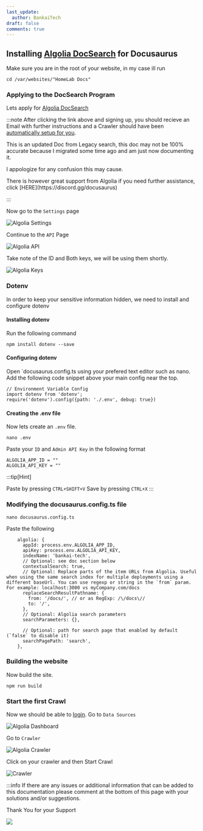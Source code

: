 ```yaml
---
last_update:
  author: BankaiTech
draft: false
comments: true
---
```

## Installing [Algolia DocSearch](https://docusaurus.io/docs/search) for Docusaurus

Make sure you are in the root of your website, in my case ill run
```
cd /var/websites/"HomeLab Docs"
```
### Applying to the DocSearch Program
Lets apply for [Algolia DocSearch](https://docsearch.algolia.com/apply/)

:::note
After clicking the link above and signing up, you should recieve an Email with further instructions and a Crawler should have been [automatically setup for you](https://docsearch.algolia.com/docs/templates/#getting-started).
<p>This is an updated Doc from Legacy search, this doc may not be 100% accurate because I migrated some time ago and am just now documenting it.</p>
I appologize for any confusion this may cause.
<p>There is however great support from Algolia if you need further assistance, click [HERE](https://discord.gg/docusaurus)</p>
:::

Now go to the `Settings` page

![Algolia Settings](/img/Docusaurus/AlgoliaSettings.jpg)

Continue to the `API` Page

![Algolia API](/img/Docusaurus/AlgoliaAPI.jpg)

Take note of the ID and Both keys, we will be using them shortly.

![Algolia Keys](/img/Docusaurus/AlgoliaKeys.jpg)

### Dotenv
In order to keep your sensitive information hidden, we need to install and configure dotenv
#### Installing dotenv
Run the following command
```
npm install dotenv --save
```
#### Configuring dotenv
Open `docusaurus.config.ts using your prefered text editor such as nano.
Add the following code snippet above your main config near the top.
```
// Environment Variable Config
import dotenv from 'dotenv';
require('dotenv').config({path: './.env', debug: true})
```

#### Creating the .env file
Now lets create an `.env` file.
```
nano .env
```
Paste your `ID` and `Admin API Key` in the following format
```
ALGOLIA_APP_ID = ""
ALGOLIA_API_KEY = ""
```
:::tip[Hint]

Paste by pressing `CTRL+SHIFT+V`
Save by pressing `CTRL+X`
:::

### Modifying the docusaurus.config.ts file
```
nano docusaurus.config.ts
```
Paste the following
```
    algolia: {
      appId: process.env.ALGOLIA_APP_ID,
      apiKey: process.env.ALGOLIA_API_KEY,
      indexName: 'bankai-tech',
      // Optional: see doc section below
      contextualSearch: true,
      // Optional: Replace parts of the item URLs from Algolia. Useful when using the same search index for multiple deployments using a different baseUrl. You can use regexp or string in the `from` param. For example: localhost:3000 vs myCompany.com/docs
      replaceSearchResultPathname: {
        from: '/docs/', // or as RegExp: /\/docs\//
        to: '/',
      },
      // Optional: Algolia search parameters
      searchParameters: {},

      // Optional: path for search page that enabled by default (`false` to disable it)
      searchPagePath: 'search',
    },
```

### Building the website
Now build the site.
```
npm run build
```

### Start the first Crawl
Now we should be able to [login](https://dashboard.algolia.com/).
Go to `Data Sources`

![Algolia Dashboard](/img/Docusaurus/Algolia_Dashboard.png)

Go to `Crawler`

![Algolia Crawler](/img/Docusaurus/Algolia_Crawler.png)

Click on your crawler and then Start Crawl

![Crawler](/img/Docusaurus/Crawl.png)

:::info
If there are any issues or additional information that can be added to this documentation please comment at the bottom of this page with your solutions and/or suggestions.
<p>Thank You for your Support</p>

<a href="https://www.buymeacoffee.com/BankaiTech"><img src="https://img.buymeacoffee.com/button-api/?text=Buy me a beer&emoji=🍺&slug=BankaiTech&button_colour=FFDD00&font_colour=000000&font_family=Cookie&outline_colour=000000&coffee_colour=ffffff" /></a>
